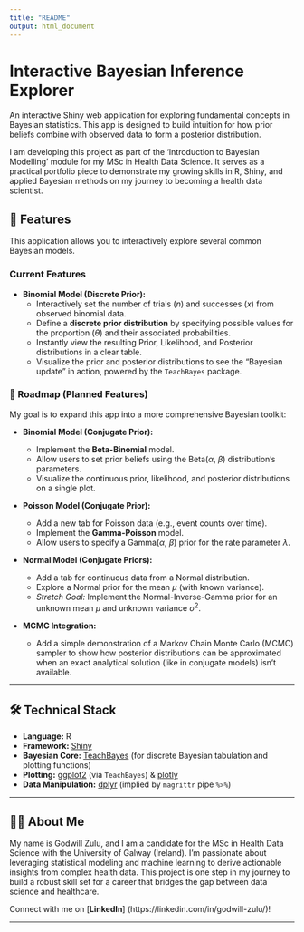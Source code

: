 ```yaml
---
title: "README"
output: html_document
---
```


# Interactive Bayesian Inference Explorer

An interactive Shiny web application for exploring fundamental concepts in Bayesian statistics. This app is designed to build intuition for how prior beliefs combine with observed data to form a posterior distribution.

I am developing this project as part of the 'Introduction to Bayesian Modelling' module for my MSc in Health Data Science. It serves as a practical portfolio piece to demonstrate my growing skills in R, Shiny, and applied Bayesian methods on my journey to becoming a health data scientist.


## 🎯 Features

This application allows you to interactively explore several common Bayesian models.

### Current Features

  * **Binomial Model (Discrete Prior):**
      * Interactively set the number of trials ($n$) and successes ($x$) from observed binomial data.
      * Define a **discrete prior distribution** by specifying possible values for the proportion ($\theta$) and their associated probabilities.
      * Instantly view the resulting Prior, Likelihood, and Posterior distributions in a clear table.
      * Visualize the prior and posterior distributions to see the "Bayesian update" in action, powered by the `TeachBayes` package.

### 🚧 Roadmap (Planned Features)

My goal is to expand this app into a more comprehensive Bayesian toolkit:

  * **Binomial Model (Conjugate Prior):**

      * Implement the **Beta-Binomial** model.
      * Allow users to set prior beliefs using the Beta($\alpha$, $\beta$) distribution's parameters.
      * Visualize the continuous prior, likelihood, and posterior distributions on a single plot.

  * **Poisson Model (Conjugate Prior):**

      * Add a new tab for Poisson data (e.g., event counts over time).
      * Implement the **Gamma-Poisson** model.
      * Allow users to specify a Gamma($\alpha$, $\beta$) prior for the rate parameter $\lambda$.

  * **Normal Model (Conjugate Priors):**

      * Add a tab for continuous data from a Normal distribution.
      * Explore a Normal prior for the mean $\mu$ (with known variance).
      * *Stretch Goal:* Implement the Normal-Inverse-Gamma prior for an unknown mean $\mu$ and unknown variance $\sigma^2$.

  * **MCMC Integration:**

      * Add a simple demonstration of a Markov Chain Monte Carlo (MCMC) sampler to show how posterior distributions can be approximated when an exact analytical solution (like in conjugate models) isn't available.

-----

## 🛠️ Technical Stack

  * **Language:** R
  * **Framework:** [Shiny](https://shiny.posit.co/)
  * **Bayesian Core:** [TeachBayes](https://bayesball.github.io/TeachBayes/) (for discrete Bayesian tabulation and plotting functions)
  * **Plotting:** [ggplot2](https://ggplot2.tidyverse.org/) (via `TeachBayes`) & [plotly](https://plotly.com/r/)
  * **Data Manipulation:** [dplyr](https://dplyr.tidyverse.org/) (implied by `magrittr` pipe `%>%`)

-----

## 🧑‍💻 About Me

My name is Godwill Zulu, and I am a candidate for the MSc in Health Data Science with the University of Galway (Ireland). I'm passionate about leveraging statistical modeling and machine learning to derive actionable insights from complex health data. This project is one step in my journey to build a robust skill set for a career that bridges the gap between data science and healthcare.

Connect with me on [**LinkedIn**] (https://linkedin.com/in/godwill-zulu/)\!

-----